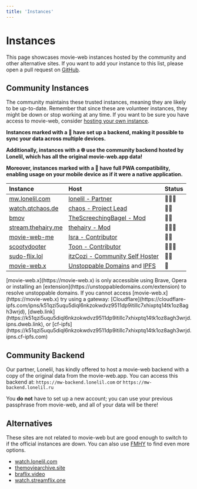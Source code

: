 ```yaml
---
title: 'Instances'
---
```


# Instances

This page showcases movie-web instances hosted by the community and other alternative sites. If you want to add your instance to this list, please open a pull request on [GitHub](https://github.com/movie-web/docs).

## Community Instances

The community maintains these trusted instances, meaning they are likely to be up-to-date. Remember that since these are volunteer instances, they might be down or stop working at any time. If you want to be sure you have access to movie-web, consider [hosting your own instance](../self-hosting/hosting-intro.mdx).

**Instances marked with a 💾 have set up a backend, making it possible to sync your data across multiple devices.**

**Additionally, instances with a 🌐 use the community backend hosted by Lonelil, which has all the original movie-web.app data!**

**Moreover, instances marked with a 📱 have full PWA compatibility, enabling usage on your mobile device as if it were a native application.**

|                    Instance                       |                                        Host                                         |  Status  |
| :------------------------------------------------ | :---------------------------------------------------------------------------------- | :------- |
| [mw.lonelil.com](https://mw.lonelil.com)          | [lonelil - Partner](https://github.com/lonelil)                                     | 💾🌐📱     |
| [watch.qtchaos.de](https://watch.qtchaos.de)      | [chaos - Project Lead](https://github.com/qtchaos)                                  | 💾📱       |
| [bmov](https://bmov.vercel.app)                   | [TheScreechingBagel - Mod](https://github.com/TheScreechingBagel)                   | 💾🌐      |
| [stream.thehairy.me](https://stream.thehairy.me)  | [thehairy - Mod](https://github.com/thehairy)                                       | 💾🌐📱     |
| [movie-web-me](https://movie-web-me.vercel.app)   | [Isra - Contributor](https://github.com/zisra)                                      | 💾🌐      |
| [scootydooter](https://scootydooter.vercel.app)   | [Toon - Contributor](https://github.com/Toon-arch)                                  | 💾🌐📱     |
| [sudo-flix.lol](https://sudo-flix.lol)            | [itzCozi - Community Self Hoster](https://github.com/sudo-flix)                     | 💾📱      |
| [movie-web.x](https://movie-web.x)                | [Unstoppable Domains](https://unstoppabledomains.com) and [IPFS](https://ipfs.tech) | 💾       |

<Note>
[movie-web.x](https://movie-web.x) is only accessible using Brave, Opera or installing an [extension](https://unstoppabledomains.com/extension) to resolve unstoppable domains.
If you cannot access [movie-web.x](https://movie-web.x) try using a gateway: [Cloudflare](https://cloudflare-ipfs.com/ipns/k51qzi5uqu5diql6nkzokwdvz9511dp9itillc7xhixptq14tk1oz8agh3wrjd), [dweb.link](https://k51qzi5uqu5diql6nkzokwdvz9511dp9itillc7xhixptq14tk1oz8agh3wrjd.ipns.dweb.link), or [cf-ipfs](https://k51qzi5uqu5diql6nkzokwdvz9511dp9itillc7xhixptq14tk1oz8agh3wrjd.ipns.cf-ipfs.com)
</Note>

## Community Backend

Our partner, Lonelil, has kindly offered to host a movie-web backend with a copy of the original data from the movie-web.app. You can access this backend at: `https://mw-backend.lonelil.com` or `https://mw-backend.lonelil.ru`

You **do not** have to set up a new account; you can use your previous passphrase from movie-web, and all of your data will be there!

## Alternatives

These sites are not related to movie-web but are good enough to switch to if the official instances are down. You can also use [FMHY](https://fmhy.pages.dev/videopiracyguide) to find even more options.

- [watch.lonelil.com](https://watch.lonelil.com)
- [themoviearchive.site](https://themoviearchive.site)
- [braflix.video](https://braflix.video)
- [watch.streamflix.one](https://watch.streamflix.one)
